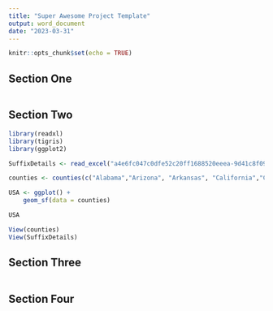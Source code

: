 ```yaml
---
title: "Super Awesome Project Template"
output: word_document
date: "2023-03-31"
---
```


```r
knitr::opts_chunk$set(echo = TRUE)
```

## Section One

```r

```


## Section Two

```r
library(readxl)
library(tigris)
library(ggplot2)

SuffixDetails <- read_excel("a4e6fc047c0dfe52c20ff1688520eeea-9d41c8f091916cefbf5651fda89faa1f506d6951/a4e6fc047c0dfe52c20ff1688520eeea-9d41c8f091916cefbf5651fda89faa1f506d6951/SuffixDetails.xlsx")

counties <- counties(c("Alabama","Arizona", "Arkansas", "California","Colorado", "Connecticut", "Delware", "Florida", "Georgia", "Idaho", "Illinois", "Indiana", "Iowa", "Kansas", "Kentucky", "Louisiana", "Maine", "Maryland", "Massachusetts", "Michigan", "Minnesota", "Mississippi", "Missouri", "Montana", "Nebraska", "Nevada", "New Hampshire", "New Jersey", "New Mexico", "New York", "North Carolina", "North Dakota", "Ohio", "Oklahoma", "Oregon", "Pennsylvania", "Rhode Island", "South Carolina", "South Dakota", "Tennessee", "Texas", "Utah", "Vermont", "Virginia", "Washington", "West Virginia", "Wisconsin","Wyoming"), cb = TRUE)

USA <- ggplot() +
    geom_sf(data = counties)

USA

View(counties)
View(SuffixDetails)
```

## Section Three

```r

```



## Section Four

```r

```